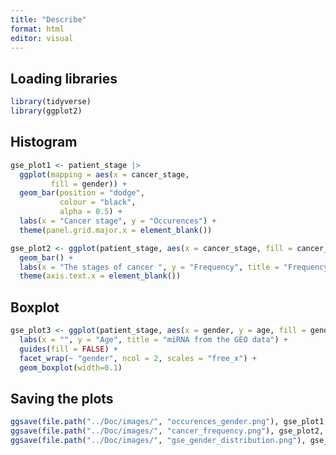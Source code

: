 ```yaml
---
title: "Describe"
format: html
editor: visual
---
```


## Loading libraries

```r
library(tidyverse)
library(ggplot2)
```

## Histogram

```r
gse_plot1 <- patient_stage |>  
  ggplot(mapping = aes(x = cancer_stage,
         fill = gender)) +
  geom_bar(position = "dodge",
           colour = "black",
           alpha = 0.5) +
  labs(x = "Cancer stage", y = "Occurences") +
  theme(panel.grid.major.x = element_blank()) 
```

```r

gse_plot2 <- ggplot(patient_stage, aes(x = cancer_stage, fill = cancer_stage)) +
  geom_bar() +
  labs(x = "The stages of cancer ", y = "Frequency", title = "Frequency of the different states of cancer") +
  theme(axis.text.x = element_blank())
```

## Boxplot

```r
gse_plot3 <- ggplot(patient_stage, aes(x = gender, y = age, fill = gender)) + geom_violin() +
  labs(x = "", y = "Age", title = "miRNA from the GEO data") +
  guides(fill = FALSE) +
  facet_wrap(~ "gender", ncol = 2, scales = "free_x") +
  geom_boxplot(width=0.1)
```

## Saving the plots

```r
ggsave(file.path("../Doc/images/", "occurences_gender.png"), gse_plot1, width = 10, height = 6, units = "in")
ggsave(file.path("../Doc/images/", "cancer_frequency.png"), gse_plot2, width = 10, height = 6, units = "in")
ggsave(file.path("../Doc/images/", "gse_gender_distribution.png"), gse_plot3, width = 10, height = 6, units = "in")
```